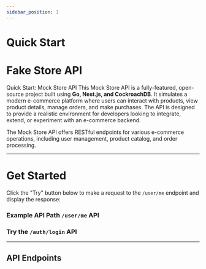 ```yaml
---
sidebar_position: 1
---
```


# Quick Start

# Fake Store API

Quick Start: Mock Store API
This Mock Store API is a fully-featured, open-source project built using **Go, Nest.js, and CockroachDB**. It simulates a modern e-commerce platform where users can interact with products, view product details, manage orders, and make purchases. The API is designed to provide a realistic environment for developers looking to integrate, extend, or experiment with an e-commerce backend.

The Mock Store API offers RESTful endpoints for various e-commerce operations, including user management, product catalog, and order processing.

---

# Get Started

Click the "Try" button below to make a request to the `/user/me` endpoint and display the response:


### Example API Path `/user/me` API

<TryApiExample apiEndpoint="http://localhost:3015/api/v1/user/me" token="eyJhbGciOiJIUzI1NiIsInR5cCI6IkpXVCJ9.eyJpZCI6ImNtMHVnMmRuajAwMDBwaXdqZzk4NHRsc3kiLCJleHAiOjE3MzQ1ODQzMTl9.cw58OwvcQjfKIlu9yovuqQkDp3X__L4t9uWvTSjQ7kc" />

### Try the `/auth/login` API

<TryApiExample apiEndpoint="http://localhost:3015/api/v1/auth/login" token="eyJhbGciOiJIUzI1NiIsInR5cCI6IkpXVCJ9.eyJpZCI6ImNtMHVnMmRuajAwMDBwaXdqZzk4NHRsc3kiLCJleHAiOjE3MzQ1ODQzMTl9.cw58OwvcQjfKIlu9yovuqQkDp3X__L4t9uWvTSjQ7kc" />

---

## API Endpoints